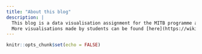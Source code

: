 ```yaml
---
title: "About this blog"
description: |
  This blog is a data visualisation assignment for the MITB programme at the Singapore Management University. The course is taught by Professor Kam Tin Seong. 
  More visualisations made by students can be found [here](https://wiki.smu.edu.sg/2021t2isss608/DataViz#DataViz_Makeover_Blog_Link)
---
```


```r
knitr::opts_chunk$set(echo = FALSE)
```
